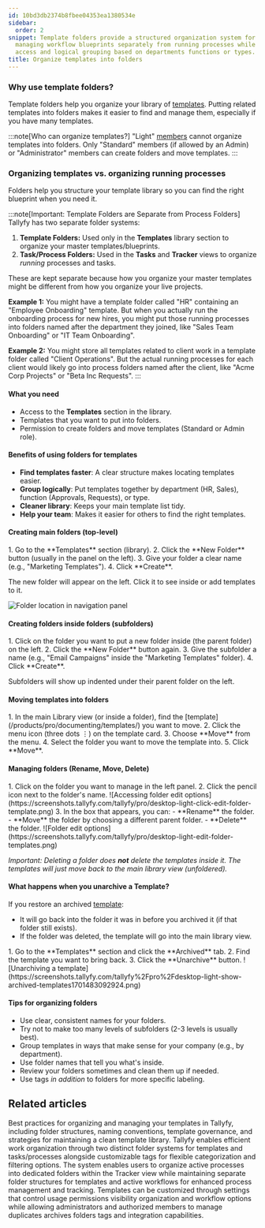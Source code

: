 ```yaml
---
id: 10bd3db2374b8fbee04353ea1380534e
sidebar:
  order: 2
snippet: Template folders provide a structured organization system for storing and
  managing workflow blueprints separately from running processes while enabling quick
  access and logical grouping based on departments functions or types.
title: Organize templates into folders
---
```



### Why use template folders?

Template folders help you organize your library of [templates](/products/pro/documenting/templates/). Putting related templates into folders makes it easier to find and manage them, especially if you have many templates.

:::note[Who can organize templates?]
"Light" [members](/products/pro/documenting/members/) cannot organize templates into folders. Only "Standard" members (if allowed by an Admin) or "Administrator" members can create folders and move templates.
:::

### Organizing templates vs. organizing running processes

Folders help you structure your template library so you can find the right blueprint when you need it.

:::note[Important: Template Folders are Separate from Process Folders]
Tallyfy has two separate folder systems:

1.  **Template Folders:** Used only in the **Templates** library section to organize your master templates/blueprints.
2.  **Task/Process Folders:** Used in the **Tasks** and **Tracker** views to organize *running* processes and tasks.

These are kept separate because how you organize your master templates might be different from how you organize your live projects.

**Example 1:** You might have a template folder called "HR" containing an "Employee Onboarding" template. But when you actually run the onboarding process for new hires, you might put those running processes into folders named after the department they joined, like "Sales Team Onboarding" or "IT Team Onboarding".

**Example 2:** You might store all templates related to client work in a template folder called "Client Operations". But the actual running processes for each client would likely go into process folders named after the client, like "Acme Corp Projects" or "Beta Inc Requests".
:::

#### What you need
- Access to the **Templates** section in the library.
- Templates that you want to put into folders.
- Permission to create folders and move templates (Standard or Admin role).

#### Benefits of using folders for templates
- **Find templates faster**: A clear structure makes locating templates easier.
- **Group logically**: Put templates together by department (HR, Sales), function (Approvals, Requests), or type.
- **Cleaner library**: Keeps your main template list tidy.
- **Help your team**: Makes it easier for others to find the right templates.

#### Creating main folders (top-level)

<Steps>
1. Go to the **Templates** section (library).
2. Click the **New Folder** button (usually in the panel on the left).
3. Give your folder a clear name (e.g., "Marketing Templates").
4. Click **Create**.
</Steps>

The new folder will appear on the left. Click it to see inside or add templates to it.

![Folder location in navigation panel](https://screenshots.tallyfy.com/tallyfy/pro/desktop-light-point-folders-templates.png)

#### Creating folders inside folders (subfolders)

<Steps>
1. Click on the folder you want to put a new folder inside (the parent folder) on the left.
2. Click the **New Folder** button again.
3. Give the subfolder a name (e.g., "Email Campaigns" inside the "Marketing Templates" folder).
4. Click **Create**.
</Steps>

Subfolders will show up indented under their parent folder on the left.

#### Moving templates into folders

<Steps>
1. In the main Library view (or inside a folder), find the [template](/products/pro/documenting/templates/) you want to move.
2. Click the menu icon (three dots ⋮) on the template card.
3. Choose **Move** from the menu.
4. Select the folder you want to move the template into.
5. Click **Move**.
</Steps>

#### Managing folders (Rename, Move, Delete)

<Steps>
1. Click on the folder you want to manage in the left panel.
2. Click the pencil icon next to the folder's name.
   ![Accessing folder edit options](https://screenshots.tallyfy.com/tallyfy/pro/desktop-light-click-edit-folder-template.png)
3. In the box that appears, you can:
    - **Rename** the folder.
    - **Move** the folder by choosing a different parent folder.
    - **Delete** the folder.
   ![Folder edit options](https://screenshots.tallyfy.com/tallyfy/pro/desktop-light-edit-folder-templates.png)
</Steps>

*Important: Deleting a folder does **not** delete the templates inside it. The templates will just move back to the main library view (unfoldered).* 

#### What happens when you unarchive a Template?

If you restore an archived [template](/products/pro/documenting/templates/):
- It will go back into the folder it was in before you archived it (if that folder still exists).
- If the folder was deleted, the template will go into the main library view.

<Steps>
1. Go to the **Templates** section and click the **Archived** tab.
2. Find the template you want to bring back.
3. Click the **Unarchive** button.
   ![Unarchiving a template](https://screenshots.tallyfy.com/tallyfy%2Fpro%2Fdesktop-light-show-archived-templates1701483092924.png)
</Steps>

#### Tips for organizing folders
- Use clear, consistent names for your folders.
- Try not to make too many levels of subfolders (2-3 levels is usually best).
- Group templates in ways that make sense for your company (e.g., by department).
- Use folder names that tell you what's inside.
- Review your folders sometimes and clean them up if needed.
- Use tags *in addition* to folders for more specific labeling.


## Related articles
<CardGrid>
<LinkTitleCard header="<b>Templates > Best practices for template organization and management</b>" href="/products/pro/documenting/templates/template-organization-best-practices/" > Best practices for organizing and managing your templates in Tallyfy, including folder structures, naming conventions, template governance, and strategies for maintaining a clean template library. </LinkTitleCard>
<LinkTitleCard header="<b>Tasks View > Organize tasks and processes into folders</b>" href="/products/pro/tracking-and-tasks/tasks-view/how-can-i-add-tasks-to-folders-in-tallyfy/" > Tallyfy enables efficient work organization through two distinct folder systems for templates and tasks/processes alongside customizable tags for flexible categorization and filtering options. </LinkTitleCard>
<LinkTitleCard header="<b>Organize Processes > Organize processes into folders</b>" href="/products/pro/tracking-and-tasks/tracker-view/organize-processes/how-can-i-add-tasks-to-folders-in-tallyfy/" > The system enables users to organize active processes into dedicated folders within the Tracker view while maintaining separate folder structures for templates and active workflows for enhanced process management and tracking. </LinkTitleCard>
<LinkTitleCard header="<b>Templates > Configure your template</b>" href="/products/pro/documenting/templates/config/" > Templates can be customized through settings that control usage permissions visibility organization and workflow options while allowing administrators and authorized members to manage duplicates archives folders tags and integration capabilities. </LinkTitleCard>
</CardGrid>